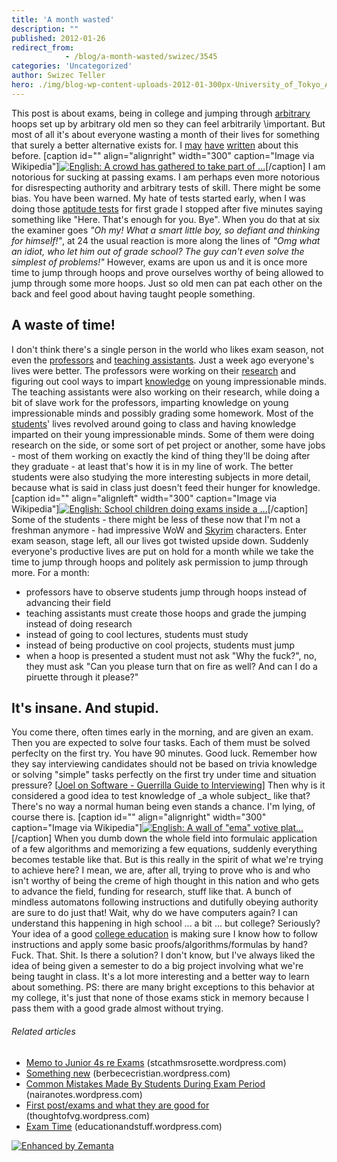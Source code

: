 ```yaml
---
title: 'A month wasted'
description: ""
published: 2012-01-26
redirect_from: 
            - /blog/a-month-wasted/swizec/3545
categories: 'Uncategorized'
author: Swizec Teller
hero: ./img/blog-wp-content-uploads-2012-01-300px-University_of_Tokyo_Admittance_Celebrations_2011-03-10.jpg
---
```

This post is about exams, being in college and jumping through [arbitrary](http://en.wikipedia.org/wiki/Arbitrariness "Arbitrariness") hoops set up by arbitrary old men so they can feel arbitrarily \\important. But most of all it's about everyone wasting a month of their lives for something that surely a better alternative exists for. I [may](http://swizec.com/blog/i-suck-at-formal-education-or-does-education-suck/swizec/2564 "I suck at \[formal] education or does education suck?") [have](http://swizec.com/blog/a-longboard-and-a-school-system/swizec/2438 "A longboard and a school system") [written](http://swizec.com/blog/doing-a-startup-taught-me-the-value-of-staying-in-school/swizec/1819 "Doing a startup taught me the value of staying in school") about this before. \[caption id="" align="alignright" width="300" caption="Image via Wikipedia"][![English: A crowd has gathered to take part of ...](./img/blog-wp-content-uploads-2012-01-300px-University_of_Tokyo_Admittance_Celebrations_2011-03-10.jpg "English: A crowd has gathered to take part of ...")](http://commons.wikipedia.org/wiki/File:University_of_Tokyo_Admittance_Celebrations_2011-03-10.JPG)\[/caption] I am notorious for sucking at passing exams. I am perhaps even more notorious for disrespecting authority and arbitrary tests of skill. There might be some bias. You have been warned. My hate of tests started early, when I was doing those [aptitude tests](http://en.wikipedia.org/wiki/Test_%28assessment%29 "Test (assessment)") for first grade I stopped after five minutes saying something like "Here. That's enough for you. Bye". When you do that at six the examiner goes _"Oh my! What a smart little boy, so defiant and thinking for himself!"_, at 24 the usual reaction is more along the lines of _"Omg what an idiot, who let him out of grade school? The guy can't even solve the simplest of problems!"_ However, exams are upon us and it is once more time to jump through hoops and prove ourselves worthy of being allowed to jump through some more hoops. Just so old men can pat each other on the back and feel good about having taught people something.

## A waste of time!

I don't think there's a single person in the world who likes exam season, not even the [professors](http://en.wikipedia.org/wiki/Professor "Professor") and [teaching assistants](http://en.wikipedia.org/wiki/Teaching_assistant "Teaching assistant"). Just a week ago everyone's lives were better. The professors were working on their [research](http://en.wikipedia.org/wiki/Research "Research") and figuring out cool ways to impart [knowledge](http://en.wikipedia.org/wiki/Knowledge "Knowledge") on young impressionable minds. The teaching assistants were also working on their research, while doing a bit of slave work for the professors, imparting knowledge on young impressionable minds and possibly grading some homework. Most of the [students](http://en.wikipedia.org/wiki/Student "Student")' lives revolved around going to class and having knowledge imparted on their young impressionable minds. Some of them were doing research on the side, or some sort of pet project or another, some have jobs - most of them working on exactly the kind of thing they'll be doing after they graduate - at least that's how it is in my line of work. The better students were also studying the more interesting subjects in more detail, because what is said in class just doesn't feed their hunger for knowledge. \[caption id="" align="alignleft" width="300" caption="Image via Wikipedia"][![English: School children doing exams inside a ...](./img/blog-wp-content-uploads-2012-01-300px-StateLibQld_1_1003481.jpg "English: School children doing exams inside a ...")](http://commons.wikipedia.org/wiki/File:StateLibQld_1_100348.jpg)\[/caption] Some of the students - there might be less of these now that I'm not a freshman anymore - had impressive WoW and [Skyrim](http://www.elderscrolls.com/ "The Elder Scrolls V: Skyrim") characters. Enter exam season, stage left, all our lives got twisted upside down. Suddenly everyone's productive lives are put on hold for a month while we take the time to jump through hoops and politely ask permission to jump through more. For a month:

- professors have to observe students jump through hoops instead of advancing their field
- teaching assistants must create those hoops and grade the jumping instead of doing research
- instead of going to cool lectures, students must study
- instead of being productive on cool projects, students must jump
- when a hoop is presented a student must not ask "Why the fuck?", no, they must ask "Can you please turn that on fire as well? And can I do a piruette through it please?"

## It's insane. And stupid.

You come there, often times early in the morning, and are given an exam. Then you are expected to solve four tasks. Each of them must be solved perfeclty on the first try. You have 90 minutes. Good luck. Remember how they say interviewing candidates should not be based on trivia knowledge or solving "simple" tasks perfectly on the first try under time and situation pressure? \[[Joel on Software - Guerrilla Guide to Interviewing](http://www.joelonsoftware.com/articles/fog0000000073.html)] Then why is it considered a good idea to test knowledge of \_a whole subject\_ like that? There's no way a normal human being even stands a chance. I'm lying, of course there is. \[caption id="" align="alignright" width="300" caption="Image via Wikipedia"][![English: A wall of "ema" votive plat...](./img/blog-wp-content-uploads-2012-01-300px-Yushima_tenmangu_ema1.jpg 'English: A wall of "ema" votive plat...')](http://commons.wikipedia.org/wiki/File:Yushima_tenmangu_ema.jpg)\[/caption] When you dumb down the whole field into formulaic application of a few algorithms and memorizing a few equations, suddenly everything becomes testable like that. But is this really in the spirit of what we're trying to achieve here? I mean, we are, after all, trying to prove who is and who isn't worthy of being the creme of high thought in this nation and who gets to advance the field, funding for research, stuff like that. A bunch of mindless automatons following instructions and dutifully obeying authority are sure to do just that! Wait, why do we have computers again? I can understand this happening in high school ... a bit ... but college? Seriously? Your idea of a good [college education](http://en.wikipedia.org/wiki/Higher_education "Higher education") is making sure I know how to follow instructions and apply some basic proofs/algorithms/formulas by hand? Fuck. That. Shit. Is there a solution? I don't know, but I've always liked the idea of being given a semester to do a big project involving what we're being taught in class. It's a lot more interesting and a better way to learn about something. PS: there are many bright exceptions to this behavior at my college, it's just that none of those exams stick in memory because I pass them with a good grade almost without trying.

###### Related articles

- [Memo to Junior 4s re Exams](http://stcathmsrosette.wordpress.com/2012/01/25/memo-to-junior-4s-re-exams/) (stcathmsrosette.wordpress.com)
- [Something new](http://berbececristian.wordpress.com/2012/01/24/something-new/) (berbececristian.wordpress.com)
- [Common Mistakes Made By Students During Exam Period](https://nairanotes.wordpress.com/2011/11/22/common-mistakes-made-by-students-during-exam-period/) (nairanotes.wordpress.com)
- [First post/exams and what they are good for](http://thoughtofvg.wordpress.com/2012/01/17/first-postexams-and-what-they-are-good-for/) (thoughtofvg.wordpress.com)
- [Exam Time](http://educationandstuff.wordpress.com/2012/01/25/exam-time/) (educationandstuff.wordpress.com)

[![Enhanced by Zemanta](http://img.zemanta.com/zemified_e.png?x-id=3a3735c0-5800-4a6a-a537-73ae48b3f53b)](http://www.zemanta.com/ "Enhanced by Zemanta")
